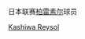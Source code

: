 {{Catnav|頁面分類|...|日本體育|日本足球|效力日本俱乐部的球员}}
{{Catnav|頁面分類|...|各國足球|日本足球|效力日本俱乐部的球员}}

日本联赛[[柏雷素尔|柏雷素尔]]球员
{{Commonscat|Players of Kashiwa Reysol}}

[[Category:效力日本俱乐部的球员|Kashiwa Reysol]]